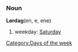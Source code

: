 <!--==Dutch==?-->
===Noun===<!--adverb?-->
'''Lørdag'''(en, e, ene)<!--gender-->

#weekday: [[Saturday]]

[[Category:Days of the week]]